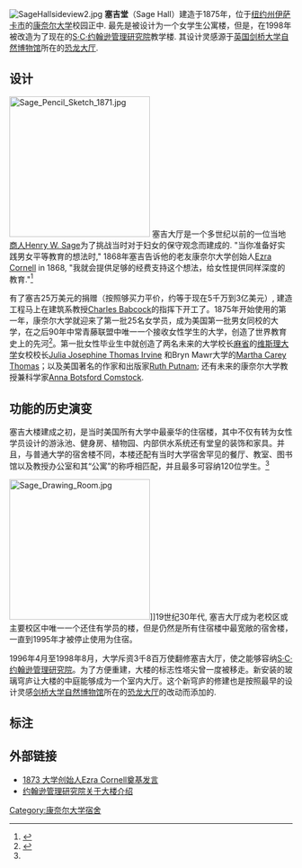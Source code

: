{{Rough translation|time=2022-01-17T19:57:28+00:00}}
[[File:SageHallsideview2.jpg|thumbnail]]
'''塞吉堂'''（Sage Hall）建造于1875年，位于[[纽约州|纽约州]][[伊萨卡市|伊萨卡市]]的[[康奈尔大学|康奈尔大学]]校园正中. 最先是被设计为一个女学生公寓楼，但是，在1998年被改造为了现在的[[S·C·约翰逊管理研究院|S·C·约翰逊管理研究院]]教学楼. 其设计灵感源于[[英国|英国]][[剑桥大学自然博物馆|剑桥大学自然博物馆]]所在的[[恐龙大厅|恐龙大厅]].

== 设计 ==
[[File:Sage_Pencil_Sketch_1871.jpg|250px]]
塞吉大厅是一个多世纪以前的一位当地[[商人|商人]][[亨利.w.塞吉|Henry W. Sage]]为了挑战当时对于妇女的保守观念而建成的. "当你准备好实践男女平等教育的想法时," 1868年塞吉告诉他的老友康奈尔大学创始人[[Ezra_Cornell|Ezra Cornell]] in 1868, "我就会提供足够的经费支持这个想法，给女性提供同样深度的教育."<ref name="#1">{{cite web|url=http://www.johnson.cornell.edu/facilities/sagehall/ |title=约翰逊管理研究院关于大楼介绍 |accessdate=2009-06-03 |deadurl=yes |archiveurl=https://web.archive.org/web/20090605081045/http://www.johnson.cornell.edu/facilities/sagehall/ |archivedate=2009-06-05 }}</ref>

有了塞吉25万美元的捐赠（按照够买力平价，约等于现在5千万到3亿美元）, 建造工程马上在建筑系教授[[Charles_Babcock|Charles Babcock]]的指挥下开工了。1875年开始使用的第一年，康奈尔大学就迎来了第一批25名女学员，成为美国第一批男女同校的大学，在之后90年中常青藤联盟中唯一一个接收女性学生的大学，创造了世界教育史上的先河<ref>{{cite web | url = http://rmc.library.cornell.edu/Ezra-exhibit/additions/sage.html | title = 1873年大学创始人Ezra Cornell入学宣言 | accessdate = 2009-06-03 | archive-date = 2016-12-01 | archive-url = https://web.archive.org/web/20161201091538/http://rmc.library.cornell.edu/Ezra-exhibit/additions/sage.html | dead-url = no }}</ref>。第一批女性毕业生中就创造了两名未来的大学校长[[麻省|麻省]]的[[维斯理大学|维斯理大学]]女校校长[[Julia_Josephine_Thomas_Irvine|Julia Josephine Thomas Irvine]] 和Bryn Mawr大学的[[Martha_Carey_Thomas|Martha Carey Thomas]]；以及美国著名的作家和出版家[[Ruth_Putnam|Ruth Putnam]]; 还有未来的康奈尔大学教授兼科学家[[Anna_Botsford_Comstock|Anna Botsford Comstock]].

== 功能的历史演变 ==
<!-- 檔案不存在 [[File:SageHall34.jpg|150px]] -->
塞吉大楼建成之初，是当时美国所有大学中最豪华的住宿楼，其中不仅有转为女性学员设计的游泳池、健身房、植物园、内部供水系统还有堂皇的装饰和家具。并且，与普通大学的宿舍楼不同，本楼还配有当时大学宿舍罕见的餐厅、教室、图书馆以及教授办公室和其“公寓”的称呼相匹配，并且最多可容纳120位学生。<ref name="#1"/>

[[File:Sage_Drawing_Room.jpg|250px]]]]19世纪30年代, 塞吉大厅成为老校区或主要校区中唯一一个还住有学员的楼，但是仍然是所有住宿楼中最宽敞的宿舍楼，一直到1995年才被停止使用为住宿。

1996年4月至1998年8月，大学斥资3千8百万使翻修塞吉大厅，使之能够容纳[[S·C·约翰逊管理研究院|S·C·约翰逊管理研究院]]。为了方便重建，大楼的标志性塔尖曾一度被移走。新安装的玻璃穹庐让大楼的中庭能够成为一个室内大厅。这个新穹庐的修建也是按照最早的设计灵感[[剑桥大学自然博物馆|剑桥大学自然博物馆]]所在的[[恐龙大厅|恐龙大厅]]的改动而添加的.

== 标注 ==
<div class="references-small"><references/></div>

== 外部链接 ==
* [http://rmc.library.cornell.edu/Ezra-exhibit/additions/sage.html 1873 大学创始人Ezra Cornell奠基发言] {{Wayback|url=http://rmc.library.cornell.edu/Ezra-exhibit/additions/sage.html |date=20161201091538 }}
* [https://web.archive.org/web/20051214000504/http://www.johnson.cornell.edu/facilities/sagehall/ 约翰逊管理研究院关于大楼介绍]

{{康奈尔大学}}
{{DEFAULTSORT:Sage Hall}}
[[Category:康奈尔大学宿舍|Category:康奈尔大学宿舍]]